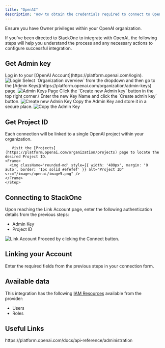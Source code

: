 ```yaml
---
title: "OpenAI"
description: "How to obtain the credentials required to connect to Openai."
---
```



<Warning>
  Ensure you have Owner privileges within your OpenAI organization.
</Warning>

If you've been directed to StackOne to integrate with OpenAI, the following steps will help you understand the process and any necessary actions to configure successful integration.

## Get Admin key

<Steps>
  <Step title="Log in to OpenAI">
    Log in to your [OpenAI Account](https://platform.openai.com/login).
    <Frame>
      <img className='rounded-md' style={{ margin: '0 auto', border: '1px solid #efefef' }} alt="Login" src="/images/openai/image1.png" />
    </Frame>
  </Step>
  <Step title="Go to Admin keys">
    Select `Organization overview` from the dropdown and then go to the [Admin Keys](https://platform.openai.com/organization/admin-keys) page.
    <Frame>
      <img className='rounded-md' style={{ margin: '0 auto', border: '1px solid #efefef' }} alt="Admin Keys Page" src="/images/openai/image2.png" />
    </Frame>
  </Step>

  <Step title="Create new Admin Key">
      Click the `Create new Admin key` button in the top right corner.\
      Enter the new Key Name and click the `Create admin key` button.
    <Frame>
      <img className='rounded-md' style={{ margin: '0 auto', border: '1px solid #efefef' }} alt="Create new Admin Key" src="/images/openai/image3.png" />
    </Frame>
  </Step>

  <Step title="Copy the Admin Key">
      Copy the Admin Key and store it in a secure place.
    <Frame>
      <img className='rounded-md' style={{ margin: '0 auto', border: '1px solid #efefef' }} alt="Copy the Admin Key" src="/images/openai/image4.png" />
    </Frame>
  </Step>
</Steps>

## Get Project ID

<Steps>
    <Step title="Get Project ID">
       Each connection will be linked to a single OpenAI project within your organization.

       Visit the [Projects](https://platform.openai.com/organization/projects) page to locate the desired Project ID.
    <Frame>
      <img className='rounded-md' style={{ width: '400px', margin: '0 auto', border: '1px solid #efefef' }} alt="Project ID" src="/images/openai/image5.png" />
    </Frame>
    </Step>
</Steps>

## Connecting to StackOne

<Steps>
  <Step title="Enter Authentication Details">
    Upon reaching the Link Account page, enter the following authentication details from the previous steps:
    <ul>
      <li>Admin Key</li>
      <li>Project ID</li>
    </ul>
    <Frame>
      <img className='rounded-md' style={{ margin: '0 auto', border: '1px solid #efefef' }} alt="Link Account" src="/images/openai/image6.png" />
    </Frame>
  </Step>

  <Step title="Connect">
    Proceed by clicking the Connect button.
  </Step>
</Steps>


## Linking your Account

Enter the required fields from the previous steps in your connection form.

<IntegrationFooter />


## Available data

This integration has the following [IAM Resources](https://docs.stackone.com/reference/iam_list_users) available from the provider:
<ul>
 <li>Users</li>
 <li>Roles</li>
</ul>


## Useful Links
<Card title="API Documentation" icon="link" href="https://platform.openai.com/docs/api-reference/administration">
    https://platform.openai.com/docs/api-reference/administration
</Card>

